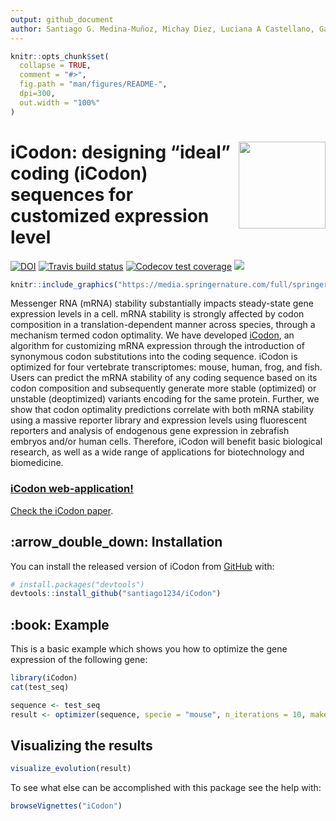 ```yaml
---
output: github_document
author: Santiago G. Medina-Muñoz, Michay Diez, Luciana A Castellano, Gabriel da Silva Pescador, Qiushuang Wu, & Ariel Bazzini
---
```


<!-- README.md is generated from README.Rmd. Please edit that file -->

```r
knitr::opts_chunk$set(
  collapse = TRUE,
  comment = "#>",
  fig.path = "man/figures/README-",
  dpi=300,
  out.width = "100%"
)
```

# iCodon: <img src='man/figures/logo.png' align="right" height="139" /> designing "ideal" coding (iCodon) sequences for customized expression level

<!-- badges: start -->
[![DOI](https://zenodo.org/badge/238309734.svg)](https://zenodo.org/badge/latestdoi/238309734)
[![Travis build status](https://travis-ci.org/santiago1234/iCodon.svg?branch=master)](https://travis-ci.org/santiago1234/optimalcodonR)
[![Codecov test coverage](https://codecov.io/gh/santiago1234/iCodon/branch/master/graph/badge.svg)](https://codecov.io/gh/santiago1234/optimalcodonR?branch=master)
[![](https://img.shields.io/badge/lifecycle-stable-brightgreen.svg)](https://www.tidyverse.org/lifecycle/#stable)
<!-- badges: end -->


```r
knitr::include_graphics("https://media.springernature.com/full/springer-static/image/art%3A10.1038%2Fs41598-022-15526-7/MediaObjects/41598_2022_15526_Fig7_HTML.png?as=webp")
```

Messenger RNA (mRNA) stability substantially impacts steady-state gene expression levels in a cell.
mRNA stability is strongly affected by codon composition in a translation-dependent manner across species,
through a mechanism termed codon optimality. We have developed [iCodon](www.iCodon.org),
an algorithm for customizing mRNA expression through the introduction of synonymous codon
substitutions into the coding sequence. iCodon is optimized for four vertebrate transcriptomes:
mouse, human, frog, and fish. Users can predict the mRNA stability of any coding sequence based
on its codon composition and subsequently generate more stable (optimized) or unstable (deoptimized)
variants encoding for the same protein. Further, we show that codon optimality predictions correlate
with both mRNA stability using a massive reporter library and expression levels using fluorescent
reporters and analysis of endogenous gene expression in zebrafish embryos and/or human cells.
Therefore, iCodon will benefit basic biological research, as well as a wide range of applications for biotechnology and biomedicine.

### [iCodon web-application!](https://bazzinilab.shinyapps.io/icodon/)

[Check the iCodon paper](https://www.nature.com/articles/s41598-022-15526-7).

## :arrow_double_down: Installation

You can install the released version of iCodon from [GitHub](https://github.com/) with:

``` r
# install.packages("devtools")
devtools::install_github("santiago1234/iCodon")
```

## :book: Example

This is a basic example which shows you how to optimize the gene expression of 
the following gene:

```r
library(iCodon)
cat(test_seq)
```


```r
sequence <- test_seq
result <- optimizer(sequence, specie = "mouse", n_iterations = 10, make_more_optimal = T)
```

## Visualizing the results

```r
visualize_evolution(result)
```


To see what else can be accomplished with this package see the help with:

```r
browseVignettes("iCodon")
```

